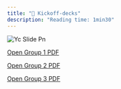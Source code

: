 ```yaml
---
title: "👑 Kickoff-decks"
description: "Reading time: 1min30"
---
```


![Yc Slide Pn](/images/yc-slide.png)

[Open Group 1 PDF](https://drive.google.com/file/d/1gj5WPZzJMT5CTGet7ThoXt_8IOrSCui5/view?usp=drive_link)

[Open Group 2 PDF](https://drive.google.com/file/d/16SXg5pWLwQ-OBD9uL1KKORXYRZ9DCJ00/view?usp=drive_link)

[Open Group 3 PDF](#)